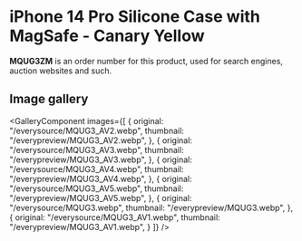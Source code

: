 
# iPhone 14 Pro Silicone Case with MagSafe - Canary Yellow

<Callout type='info' emoji='👉🏻'>**MQUG3ZM** is an order number for this product, used for search engines, auction websites and such.</Callout>

## Image gallery

<GalleryComponent
    images={[
      {
        original: "/everysource/MQUG3_AV2.webp",
        thumbnail: "/everypreview/MQUG3_AV2.webp",
      },
      {
        original: "/everysource/MQUG3_AV3.webp",
        thumbnail: "/everypreview/MQUG3_AV3.webp",
      },
      {
        original: "/everysource/MQUG3_AV4.webp",
        thumbnail: "/everypreview/MQUG3_AV4.webp",
      },
      {
        original: "/everysource/MQUG3_AV5.webp",
        thumbnail: "/everypreview/MQUG3_AV5.webp",
      },
      {
        original: "/everysource/MQUG3.webp",
        thumbnail: "/everypreview/MQUG3.webp",
      },
      {
        original: "/everysource/MQUG3_AV1.webp",
        thumbnail: "/everypreview/MQUG3_AV1.webp",
      }
    ]}
  />
